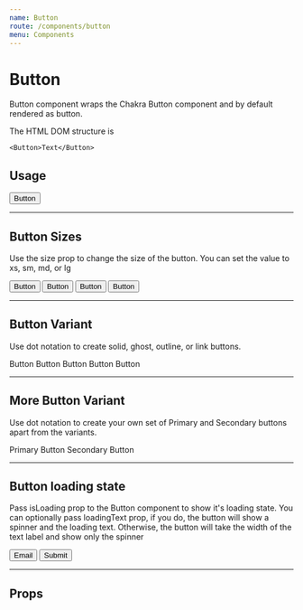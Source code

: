 ```yaml
---
name: Button
route: /components/button
menu: Components
---
```



# Button

Button component wraps the Chakra Button component and by default rendered as button.

The HTML DOM structure is

```
<Button>Text</Button>
```

## Usage

<Playground>
  <Button variantColor="green">Button</Button>
</Playground>

---

## Button Sizes

Use the size prop to change the size of the button. You can set the value to xs, sm, md, or lg

<Playground>
  <Flex.Row alignItems="center" justifyContent="space-evenly">
    <Button variantColor="teal" size="xs">
      Button
    </Button>
    <Button variantColor="teal" size="sm">
      Button
    </Button>
    <Button variantColor="teal" size="md">
      Button
    </Button>
    <Button variantColor="teal" size="lg">
      Button
    </Button>
  </Flex.Row>
</Playground>

---

## Button Variant

Use dot notation to create solid, ghost, outline, or link buttons.

<Playground>
  <Flex.Row alignItems="center" justifyContent="space-evenly">
    <Button.Solid>Button</Button.Solid>
    <Button.Outline>Button</Button.Outline>
    <Button.Ghost>Button</Button.Ghost>
    <Button.Link href="#button-variant">Button</Button.Link>
    <Button.Link href="https://chakra-ui.com/" isExternal>
      Button
    </Button.Link>
  </Flex.Row>
</Playground>

---

## More Button Variant

Use dot notation to create your own set of Primary and Secondary buttons apart from the variants.

<Playground>
  <Flex.Row alignItems="center" justifyContent="space-evenly">
    <Button.Primary>Primary Button</Button.Primary>
    <Button.Secondary>Secondary Button</Button.Secondary>
  </Flex.Row>
</Playground>

---

## Button loading state

Pass isLoading prop to the Button component to show it's loading state. You can optionally pass loadingText prop, if you do, the button will show a spinner and the loading text. Otherwise, the button will take the width of the text label and show only the spinner

<Playground>
  <Flex.Row alignItems="center">
    <Button
      isLoading
      variantColor="teal"
      variant="solid"
      leftLoadingIcon
      loadingIconSpace={2}
    >
      Email
    </Button>
    <Button
      ml={2}
      isLoading
      loadingText="Submitting"
      variantColor="teal"
      variant="outline"
      rightLoadingIcon
      loadingIconSpace={2}
    >
      Submit
    </Button>
  </Flex.Row>
</Playground>

---

## Props

<Props of={Button} />

